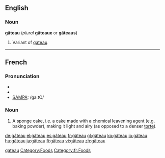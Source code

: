 ==English==

===Noun===
'''gâteau''' (''plural'' '''gâteaux''' or '''gâteaus''')

#Variant of [[gateau]].

[[Category:English words spelled with diacritics|gateau]]
[[Category:Foods]]

----
==French==

===Pronunciation===
*{{audio|Fr-gâteau.ogg|audio}}
*{{IPA|lang=fr|/ɡa.tɔ/}}
*[[w:SAMPA|SAMPA]]: /ga.tO/

===Noun===
{{fr-noun|m|x}}

#A sponge cake, i.e. a [[cake]] made with a chemical leavening agent (e.g. baking powder), making it light and airy (as opposed to a denser [[torte]]).

[[Category:fr:Foods]]

[[de:gâteau]]
[[el:gâteau]]
[[es:gâteau]]
[[fr:gâteau]]
[[gl:gâteau]]
[[ko:gâteau]]
[[io:gâteau]]
[[hu:gâteau]]
[[ja:gâteau]]
[[fi:gâteau]]
[[vi:gâteau]]
[[zh:gâteau]]